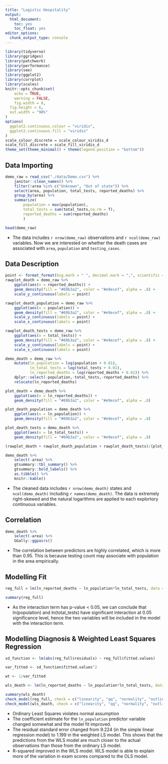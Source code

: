 ```yaml
---
title: "Logistic Hospitality"
output: 
  html_document: 
    toc: yes
    toc_float: yes
editor_options: 
  chunk_output_type: console
---
```


```r
library(tidyverse)
library(ggridges)
library(patchwork)
library(performance)
library(see)
library(ggplot2)
library(corrplot)
library(scales)
knitr::opts_chunk$set(
	echo = TRUE,
	warning = FALSE,
	fig.width = 8, 
  fig.height = 6,
  out.width = "90%"
)
options(
  ggplot2.continuous.colour = "viridis",
  ggplot2.continuous.fill = "viridis"
)
scale_colour_discrete = scale_colour_viridis_d
scale_fill_discrete = scale_fill_viridis_d
theme_set(theme_minimal() + theme(legend.position = "bottom"))
```

## Data Importing
```r
demo_raw = read_csv("./data/Demo.csv") %>%
    janitor::clean_names() %>%
    filter(!area %in% c("Unknown", "Out of state")) %>%
    select(area, population, total_tests, reported_deaths) %>%
    group_by(area) %>%
    summarize(
        population = max(population),
        total_tests = sum(total_tests,na.rm = T),
        reported_deaths = sum(reported_deaths)
        )

head(demo_raw)
```

* The data includes `r nrow(demo_raw)` observations and `r ncol(demo_raw)` variables. Now we are interested on whether the death cases are associated with `area`, `population` and `testing_cases`.

## Data Description
```r
point <- format_format(big.mark = " ", decimal.mark = ",", scientific = FALSE)
rawplot_death = demo_raw %>%
    ggplot(aes(x = reported_deaths)) +
    geom_density(fill = "#69b3a2", color = "#e9ecef", alpha = .8) +
    scale_y_continuous(labels = point)

rawplot_death_population = demo_raw %>%
    ggplot(aes(x = population)) +
    geom_density(fill = "#69b3a2", color = "#e9ecef", alpha = .8) +
    scale_y_continuous(labels = point) +
    scale_x_continuous(labels = point)

rawplot_death_tests = demo_raw %>%
    ggplot(aes(x = total_tests)) +
    geom_density(fill = "#69b3a2", color = "#e9ecef", alpha = .8) +
    scale_y_continuous(labels = point) +
    scale_x_continuous(labels = point)

demo_death = demo_raw %>% 
    mutate(ln_population = log(population + 0.01),
           ln_total_tests = log(total_tests + 0.01),
           ln_reported_deaths = log(reported_deaths + 0.01)) %>%
    dplyr::select(-population,-total_tests,-reported_deaths) %>%
    relocate(ln_reported_deaths)

plot_death = demo_death %>%
    ggplot(aes(x = ln_reported_deaths)) +
    geom_density(fill = "#69b3a2", color = "#e9ecef", alpha = .8)

plot_death_population = demo_death %>%
    ggplot(aes(x = ln_population)) +
    geom_density(fill = "#69b3a2", color = "#e9ecef", alpha = .8)

plot_death_tests = demo_death %>%
    ggplot(aes(x = ln_total_tests)) +
    geom_density(fill = "#69b3a2", color = "#e9ecef", alpha = .8)

(rawplot_death + rawplot_death_population + rawplot_death_tests)/(plot_death + plot_death_population + plot_death_tests)

demo_death %>%
    select(-area) %>%
    gtsummary::tbl_summary() %>%
    gtsummary::bold_labels() %>%
    as.tibble() %>% 
    knitr::kable()
```

* The cleaned data includes `r nrow(demo_death)` states and `ncol(demo_death)` including `r names(demo_death)`. The data is extremely right-skewed and the natural logarithms are applied to each explortory continuous variables.

## Correlation
```r
demo_death %>% 
    select(-area) %>%
    GGally::ggpairs()
```

* The correlation between predictors are highly correlated, which is more than 0.95. This is because testing count may associate with population in the area empirically.

## Modelling Fit
```r
reg_full = lm(ln_reported_deaths ~ ln_population*ln_total_tests, data = demo_death)

summary(reg_full)
```

* As the interaction term has p-value < 0.05, we can conclude that ln(population) and ln(total_tests) have significant interaction at 0.05 significance level, hence the two variables will be included in the model with the interaction term.

## Modelling Diagnosis & Weighted Least Squares Regression
```r
sd_function <- lm(abs(reg_full$residuals) ~ reg_full$fitted.values)

var_fitted <- sd_function$fitted.values^2

wt <- 1/var_fitted

wls_death <- lm(ln_reported_deaths ~ ln_population*ln_total_tests, data = demo_death, weights = wt)

summary(wls_death)
check_model(reg_full, check = c("linearity", "qq", "normality", "outliers", "homogeneity", "vif"))
check_model(wls_death, check = c("linearity", "qq", "normality", "outliers", "homogeneity", "vif"))
```

* Ordinary Least Squares violates normal assumption
* The coefficient estimate for the `ln_population` predictor variable changed somewhat and the model fit improved.
* The residual standard error changed from 9.224 (in the simple linear regression model) to 1.199 in the weighted LS model. This shows that the predictions from the WLS model are much closer to the actual observations than those from the ordinary LS model.
* R-squared improved in the WLS model. WLS model is able to explain more of the variation in exam scores compared to the OLS model.
